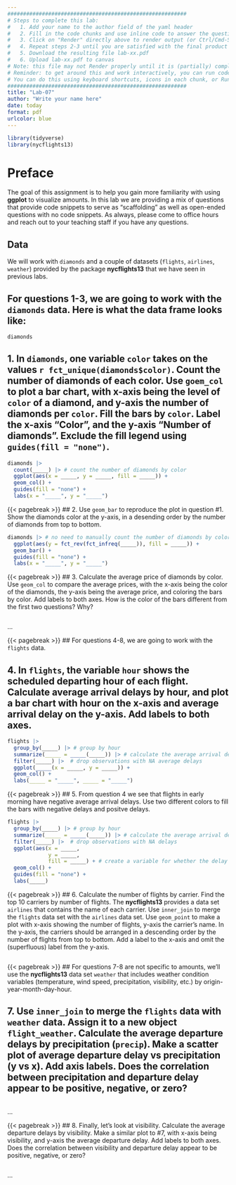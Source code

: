 ```yaml
---
#########################################################
# Steps to complete this lab:
#   1. Add your name to the author field of the yaml header
#   2. Fill in the code chunks and use inline code to answer the questions 
#   3. Click on "Render" directly above to render output (or Ctrl/Cmd-Shift-K)
#   4. Repeat steps 2-3 until you are satisfied with the final product
#   5. Download the resulting file lab-xx.pdf
#   6. Upload lab-xx.pdf to canvas
# Note: this file may not Render properly until it is (partially) completed
# Reminder: to get around this and work interactively, you can run code chunks on their own
# You can do this using keyboard shortcuts, icons in each chunk, or Run at the top right of this pane
#########################################################
title: "Lab-07"
author: "Write your name here"
date: today
format: pdf
urlcolor: blue
---
```


```r
library(tidyverse)
library(nycflights13)
```

# Preface

The goal of this assignment is to help you gain more familiarity with using **ggplot** to visualize amounts. In this lab we are providing a mix of questions that provide code snippets to serve as "scaffolding" as well as open-ended questions with no code snippets. As always, please come to office hours and reach out to your teaching staff if you have any questions.

## Data

We will work with `diamonds` and a couple of datasets (`flights`, `airlines`, `weather`) provided by the package **nycflights13** that we have seen in previous labs.

## For questions 1-3, we are going to work with the `diamonds` data. Here is what the data frame looks like:

``` r
diamonds
```


<!--- Please leave the code above unchanged. Questions start from here. --->

## 1. In `diamonds`, one variable `color` takes on the values `r fct_unique(diamonds$color)`. Count the number of diamonds of each color. Use `goem_col` to plot a bar chart, with x-axis being the level of `color` of a diamond, and y-axis the number of diamonds per `color`. Fill the bars by `color`. Label the x-axis "Color", and the y-axis "Number of diamonds". Exclude the fill legend using `guides(fill = "none")`.

``` r
diamonds |> 
  count(_____) |> # count the number of diamonds by color
  ggplot(aes(x = _____, y = _____, fill = _____)) +   
  geom_col() +
  guides(fill = "none") +
  labs(x = "_____", y = "_____")
```


{{< pagebreak >}}
## 2. Use `geom_bar` to reproduce the plot in question #1. Show the diamonds color at the y-axis, in a desending order by the number of diamonds from top to bottom.

``` r
diamonds |> # no need to manually count the number of diamonds by color this time
  ggplot(aes(y = fct_rev(fct_infreq(_____)), fill = _____)) +
  geom_bar() +
  guides(fill = "none") +
  labs(x = "_____", y = "_____")
```


{{< pagebreak >}}
## 3. Calculate the average price of diamonds by color. Use `geom_col` to compare the average prices, with the x-axis being the color of the diamonds, the y-axis being the average price, and coloring the bars by color. Add labels to both axes. How is the color of the bars different from the first two questions? Why?
<!-- No tips this time! -->

``` r

```
...


{{< pagebreak >}}
## For questions 4-8, we are going to work with the `flights` data.

## 4. In `flights`, the variable `hour` shows the scheduled departing hour of each flight. Calculate average arrival delays by hour, and plot a bar chart with hour on the x-axis and average arrival delay on the y-axis. Add labels to both axes.

``` r
flights |>
  group_by(_____) |> # group by hour
  summarize(_____ = _____(_____)) |> # calculate the average arrival delay (by hour), removing NAs
  filter(_____) |>  # drop observations with NA average delays
  ggplot(_____(x = _____, y = _____)) +
  geom_col() +
  labs(_____ = "_____", _____ = "_____")
```


{{< pagebreak >}}
## 5. From question 4 we see that flights in early morning have negative average arrival delays. Use two different colors to fill the bars with negative delays and positve delays.
<!-- Tip: You can generate a new variable indicating whether the average arrival delay is positive or negative. Then use this variable in the fill argument in aesthetics.  -->

``` r
flights |>
  group_by(_____) |> # group by hour
  summarize(_____ = _____(_____)) |> # calculate the average arrival delay (by hour), removing NAs
  filter(_____) |>  # drop observations with NA delays
  ggplot(aes(x = _____,
             y = _____,
             fill = _____) + # create a variable for whether the delay is negative or not
  geom_col() +
  guides(fill = "none") +
  labs(_____)
```


{{< pagebreak >}}
## 6. Calculate the number of flights by carrier. Find the top 10 carriers by number of flights. The **nycflights13** provides a data set `airlines` that contains the name of each carrier. Use `inner_join` to merge the `flights` data set with the `airlines` data set. Use `geom_point` to make a plot with x-axis showing the number of flights, y-axis the carrier's name. In the y-axis, the carriers should be arranged in a descending order by the number of flights from top to bottom. Add a label to the x-axis and omit the (superfluous) label from the y-axis.
<!-- No tips this time! -->

```r

```


{{< pagebreak >}}
## For questions 7-8 are not specific to amounts, we'll use the **nycflights13** data set `weather` that includes weather condition variables (temperature, wind speed, precipitation, visibility, etc.) by origin-year-month-day-hour.

## 7. Use `inner_join` to merge the `flights` data with `weather` data. Assign it to a new object `flight_weather`. Calculate the average departure delays by precipitation (`precip`). Make a scatter plot of average departure delay vs precipitation (y vs x). Add axis labels. Does the correlation between precipitation and departure delay appear to be positive, negative, or zero?
<!-- No tips this time! -->

``` r

```
...


{{< pagebreak >}}
## 8. Finally, let's look at visibility. Calculate the average departure delays by visibility. Make a similar plot to #7, with x-axis being visibility, and y-axis the average departure delay. Add labels to both axes. Does the correlation between visibility and departure delay appear to be positive, negative, or zero?
<!-- No tips this time! -->
 
``` r

```
...

